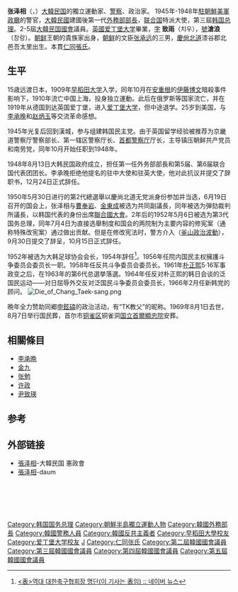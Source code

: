 {{Infobox Prime Minister
| image = Jang Taek.jpg
| imagesize = 220px
| name = 张泽相
| order = 第3任[[韩国总理列表|韓国国務總理]]
| term_start = 1952年5月6日
| term_end = 1952年10月6日
| deputy = 
| predecessor = [[李允荣|李允荣]] (代理)
| successor = [[白斗鎮|白斗鎮]]
| birth_date = {{Birth date|1893|10|22|mf=y}}
| birth_place = [[慶尚北道|慶尚北道]][[漆谷郡|漆谷郡]]
| death_date = {{death date and age|1969|8|1|1893|10|22|mf=y}}
| death_place = [[韩国|韩国]][[漢城|漢城]]
| alma_mater = [[早稻田大学|早稻田大学]]<br />[[爱丁堡大学|爱丁堡大学]]
| religion = 
| spouse = 晋州郑氏、丰山柳氏、金淵植
| party = 
}}
{{Infobox Korean name
|hangul=장택상
|hanja=張澤相
|rr=Jang Taek-sang
|mr=Jang Taek-sang
|hangulho=창랑
|hanjaho=滄浪
|rrho=Changrang
|mrho=Changrang
|tablewidth=265
|color=lavender
}}
'''张泽相'''（{{lang-ko|장택상}}，{{bd|1893年|10月22日|1969年|8月1日|catIdx=J張澤相}}）[[大韓民国|大韓民国]]的獨立運動家、[[警察|警察]]、政治家。 1945年-1948年[[駐朝鮮美軍政廳|駐朝鮮美軍政廳]]的警官，[[大韓民國|大韓民國]]建國後第一代[[大韩民国外交部长|外務部部長]]，[[联合国|联合国]]特派大使，第三屆[[韩国总理|韩国总理]]。2-5屆[[大韓民国國會|大韓民国國會]]議員。[[英國|英國]][[爱丁堡大学|爱丁堡大学]]畢業，[[表字|字]] '''致雨'''（치우），[[號|號]]'''滄浪'''（창랑）。[[朝鲜|朝鲜]]王朝的貴族家出身，[[朝鲜|朝鲜]]的文臣[[张承远|张承远]]的三男，[[慶尙北道|慶尙北道]]漆谷郡北邑吾太里出生。本貫[[仁同張氏|仁同張氏]]。

==生平==
15歳远渡日本，1909年[[早稻田大学|早稻田大学]]入学，同年10月在[[安重根|安重根]]的[[伊藤博文|伊藤博文]]暗殺事件影响下，1910年流亡中国上海，投身独立運動。此后在俄罗斯等国家流亡，并在1919年从德国到达英国爱丁堡，进入[[爱丁堡大学|爱丁堡大学]]，但中途退学。25岁到美国，与[[李承晚|李承晚]]和[[赵炳玉|赵炳玉]]等交流革命感想。

1945年光复后回到漢城，参与组建韩国民主党。由于英国留学经验被推荐为京畿道警察厅警察部长、第一辖区警察厅长、[[首爾警察廳|首都警察厅]]厅长，主导镇压朝鲜共产党员和南劳党，同年10月开始任职到1948年。

1948年8月13日大韩民国政府成立，担任第一任外务部部長和第5届、第6届联合国代表团团长。李承晚拒绝他提名的驻中大使和驻英大使，他对此抗议并提交了辞职书，12月24日正式辞任。

1950年5月30日进行的第2代總選舉以慶尚北道无党派身份参加并当选，6月19日召开的国会上，张泽相与[[曹奉岩|曹奉岩]]、[[金東成|金東成]]被选为共同副議長，同年被选为弾劾裁判所議長，以韩国代表的身份出席[[聯合國大會|聯合國大會]]。2年后的1952年5月6日被选为第3代国务总理，同年7月4日为直接选舉制度和国会的两院制为主要内容的修宪案（通称特殊改宪案）通过做出贡献。但是在修改宪法时，警方介入（[[釜山政治波動|釜山政治波動]]），9月30日提交了辞呈，10月15日正式辞任。

1952年被选为大韩足球协会会长，1954年辞任<ref name="축구협회1">[http://news.naver.com/main/read.nhn?mode=LSD&mid=sec&sid1=001&oid=003&aid=0002491399& <表>역대 대한축구협회장 명단(이 기사는 表임) :: 네이버 뉴스]</ref>。1956年任院内国民主权擁護斗争委员会委员长一职。1958年任反共斗争委员会委员长。1961年[[朴正熙|朴正熙]]5·16军事政变之后，在1963年的第6代总選挙落選。1964年任反对朴正熙的韩日会谈的泛国民运动——对日屈辱外交反对泛国民斗争委员会委员长，1966年2月任新韩党的顾问。
[[File:Die_of_Chang_Taek-sang.png|thumb]]

晩年全力赞助同郷[[申鉉碻|申鉉碻]]的政治活动，有“TK教父”的昵称。1969年8月1日去世，8月7日举行国民葬，首尔市[[铜雀区|铜雀区]]铜雀洞[[国立首爾顯忠院|国立首爾顯忠院]]安葬。

== 相關條目 ==
{{portal box|人物|大韓民國|政治|警察與執法}}
* [[李承晩|李承晩]]
* [[金九|金九]]
* [[张勉|张勉]]
* [[许政|许政]]
* [[尹致瑛|尹致瑛]]

== 参考 ==
{{Reflist}}

== 外部链接 ==
* [http://www.rokps.or.kr/profile_result_ok.asp?num=241/ 張泽相]{{dead link|date=2018年2月 |bot=InternetArchiveBot |fix-attempted=yes }}-大韓民国 憲政會
* [http://enc.daum.net/dic100/contents.do?query1=b18j3311a/ 張泽相]-daum

{{Start box}}
  {{S-off}}
  {{Succession box
    | title  = {{Flagicon|KOR}} [[韩国总理列表|韓国国務總理]]
    | years  = 第3代：1952年5月 -  10月
    | before = [[李允荣|李允荣]]
    | beforenote = （代理）
    | after  = [[白斗鎮|白斗鎮]]
  }}
  {{Succession box
    | title  = {{Flagicon|KOR}} [[韓国外交部|韓国外務部]]部長
    | years  = 初代：1948年8月 - 1948年12月
    | before = （創設）
    | after  = [[林炳稷|林炳稷]]
  }}
  {{S-other}}
  {{Succession box
    | title  = 大韩足球协会会長
    | years  = 第12代：1952 - 1954
    | before = [[洪性夏|洪性夏]]
    | after  = [[李鍾林|李鍾林]]
  }}
{{End box}}

{{韩国国务总理}}

{{DEFAULTSORT:Chang Taek-sang}}
[[Category:韩国国务总理|Category:韩国国务总理]]
[[Category:朝鮮半島獨立運動人物|Category:朝鮮半島獨立運動人物]]
[[Category:韓國外務部長|Category:韓國外務部長]]
[[Category:韓國警務人員|Category:韓國警務人員]]
[[Category:韓國反共主義者|Category:韓國反共主義者]]
[[Category:早稻田大學校友|Category:早稻田大學校友]]
[[Category:爱丁堡大学校友|Category:爱丁堡大学校友]]
[[Category:慶尚北道出身人物|J]]
[[Category:仁同张氏|Category:仁同张氏]]
[[Category:第二屆韓國國會議員|Category:第二屆韓國國會議員]]
[[Category:第三屆韓國國會議員|Category:第三屆韓國國會議員]]
[[Category:第四屆韓國國會議員|Category:第四屆韓國國會議員]]
[[Category:第五屆韓國國會議員|Category:第五屆韓國國會議員]]